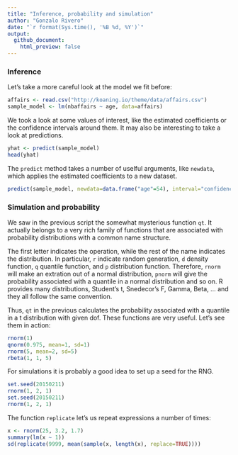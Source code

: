 ```yaml
---
title: "Inference, probability and simulation"
author: "Gonzalo Rivero"
date: "`r format(Sys.time(), '%B %d, %Y')`"
output: 
  github_document:
    html_preview: false
---
```


### Inference

Let's take a more careful look at the model we fit before:

```r
affairs <- read.csv("http://koaning.io/theme/data/affairs.csv")
sample_model <- lm(nbaffairs ~ age, data=affairs)
```

We took a look at some values of interest, like the estimated coefficients or the confidence intervals around them. It may also be interesting to take a look at predictions. 

```r
yhat <- predict(sample_model)
head(yhat)
```
The `predict` method takes a number of uselful arguments, like `newdata`, which applies the estimated coefficients to a new dataset. 

```r
predict(sample_model, newdata=data.frame("age"=54), interval="confidence")
``` 

### Simulation and probability
We saw in the previous script the somewhat mysterious function `qt`. It actually
belongs to a very rich family of functions that are associated with probability
distributions with a common name structure. 

The first letter indicates the operation, while the rest of the name indicates
the distribution. In particular, `r` indicate random generation, `d` density
function, `q` quantile function, and `p` distribution function. Therefore, `rnorm`
will make an extration out of a normal distribution, `pnorm` will give the
probability associated with a quantile in a normal distribution and so on. R
provides many distributions, Student's t, Snedecor's F, Gamma, Beta, ... and
they all follow the same convention.

Thus, `qt` in the previous calculates the probability associated with a quantile
in a t distribution with given dof. These functions are very useful. Let's see
them in action:

```r
rnorm(1)
qnorm(0.975, mean=1, sd=1)
rnorm(5, mean=2, sd=5)
rbeta(1, 1, 5)
```
For simulations it is probably a good idea to set up a seed for the RNG.

```r
set.seed(20150211)
rnorm(1, 2, 1)
set.seed(20150211)
rnorm(1, 2, 1) 
```

The function `replicate` let's us repeat expressions a number of times:

```r
x <- rnorm(25, 3.2, 1.7)
summary(lm(x ~ 1))
sd(replicate(9999, mean(sample(x, length(x), replace=TRUE))))
```

